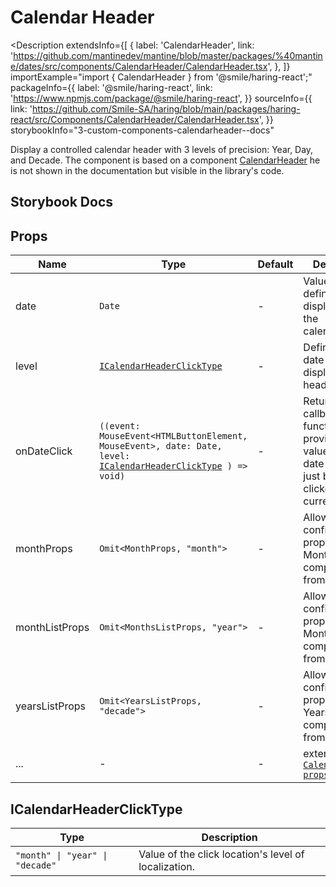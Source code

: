 
# Calendar Header

<Description
  extendsInfo={[
    {
      label: 'CalendarHeader',
      link: 'https://github.com/mantinedev/mantine/blob/master/packages/%40mantine/dates/src/components/CalendarHeader/CalendarHeader.tsx',
    },
  ]}
  importExample="import { CalendarHeader } from '@smile/haring-react';"
  packageInfo={{
    label: '@smile/haring-react',
    link: 'https://www.npmjs.com/package/@smile/haring-react',
  }}
  sourceInfo={{
    link: 'https://github.com/Smile-SA/haring/blob/main/packages/haring-react/src/Components/CalendarHeader/CalendarHeader.tsx',
  }}
  storybookInfo="3-custom-components-calendarheader--docs"
>
  Display a controlled calendar header with 3 levels of precision: Year, Day,
  and Decade. The component is based on a component
  [CalendarHeader](https://github.com/mantinedev/mantine/blob/master/packages/%40mantine/dates/src/components/CalendarHeader/CalendarHeader.tsx)
  he is not shown in the documentation but visible in the library's code.
</Description>

## Storybook Docs

<StorybookEmbed
  storyId="3-custom-components-calendarheader--docs"
  height="1780"
/>

## Props

| Name              | Type                                                                                                                                          | Default | Description                                                                                                                                                    |
| ----------------- | --------------------------------------------------------------------------------------------------------------------------------------------- | ------- | -------------------------------------------------------------------------------------------------------------------------------------------------------------- |
| date <Required/>  | `Date`                                                                                                                                        | -       | Value given to define the date displayed on the calendarHeader                                                                                                 |
| level <Required/> | [`ICalendarHeaderClickType`](#icalendarheaderclicktype)                                                                                       | -       | Defines the date level to display in the header modal                                                                                                          |
| onDateClick       | `((event: MouseEvent<HTMLButtonElement, MouseEvent>, date: Date, level: `[`ICalendarHeaderClickType`](#icalendarheaderclicktype)` ) => void)` | -       | Returns a callback function that provides the value of the date that has just been clicked and the current level                                               |
| monthProps        | `Omit<MonthProps, "month">`                                                                                                                   | -       | Allows configuring the props of the Month component from Mantine.                                                                                              |
| monthListProps    | `Omit<MonthsListProps, "year">`                                                                                                               | -       | Allows configuring the props of the MonthList component from Mantine.                                                                                          |
| yearsListProps    | `Omit<YearsListProps, "decade">`                                                                                                              | -       | Allows configuring the props of the YearsList component from Mantine.                                                                                          |
| ...               | -                                                                                                                                             | -       | extends [`CalendarHeader props`](https://github.com/mantinedev/mantine/blob/master/packages/%40mantine/dates/src/components/CalendarHeader/CalendarHeader.tsx) |

## ICalendarHeaderClickType

| Type                            | Description                                          |
| ------------------------------- | ---------------------------------------------------- |
| `"month" \| "year" \| "decade"` | Value of the click location's level of localization. |
